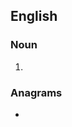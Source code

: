 ==English==

===Noun===
{{head|en|noun plural form}}

# {{plural of|erasure|lang=en}}

===Anagrams===
* {{anagrams|en|reassure}}